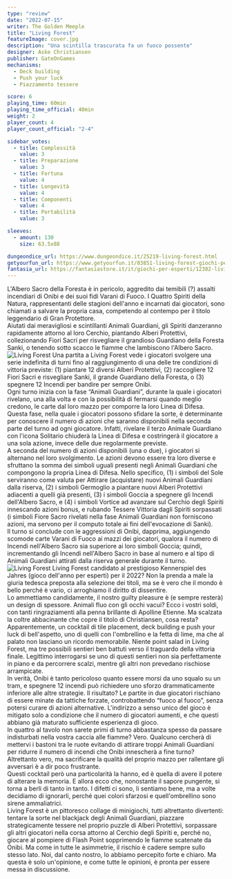 ```yaml
---
type: "review"
date: "2022-07-15"
writer: The Golden Meeple
title: "Living Forest"
featureImage: cover.jpg
description: "Una scintilla trascurata fa un fuoco possente"
designer: Aske Christiansen
publisher: GateOnGames
mechanisms:
  - Deck building
  - Push your luck
  - Piazzamento tessere

score: 6
playing_time: 60min
playing_time_official: 40min
weight: 2
player_count: 4
player_count_official: "2-4"

sidebar_votes:
  - title: Complessità
    value: 3
  - title: Preparazione
    value: 3
  - title: Fortuna
    value: 4
  - title: Longevità
    value: 4
  - title: Componenti
    value: 4
  - title: Portabilità
    value: 3

sleeves:
  - amount: 130
    size: 63.5x88

dungeondice_url: https://www.dungeondice.it/25219-living-forest.html
getyourfun_url: https://www.getyourfun.it/03851-living-forest-giochi-per-famiglia.html
fantasia_url: https://fantasiastore.it/it/giochi-per-esperti/12382-living-forest.html
---
```


<Setting>
  L'Albero Sacro della Foresta è in pericolo, aggredito dai temibili (?) assalti
  incendiari di Onibi e dei suoi fidi Varani di Fuoco. I Quattro Spiriti della
  Natura, rappresentanti delle stagioni dell'anno e incarnati dai giocatori,
  sono chiamati a salvare la propria casa, competendo al contempo per il titolo
  leggendario di Gran Protettore.
  <br />
  Aiutati dai meravigliosi e scintillanti Animali Guardiani, gli Spiriti
  danzeranno rapidamente attorno al loro Cerchio, piantando Alberi Protettivi,
  collezionando Fiori Sacri per risvegliare il grandioso Guardiano della Foresta
  Sanki, o tenendo sotto scacco le fiamme che lambiscono l'Albero Sacro.
</Setting>

<img src="./game1.jpg" alt="Living Forest" />

<Rules>
  Una partita a Living Forest vede i giocatori svolgere una serie indefinita di
  turni fino al raggiungimento di una delle tre condizioni di vittoria previste:
  (1) piantare 12 diversi Alberi Protettivi, (2) raccogliere 12 Fiori Sacri e
  risvegliare Sanki, il grande Guardiano della Foresta, o (3) spegnere 12
  Incendi per bandire per sempre Onibi.
  <br />
  Ogni turno inizia con la fase “Animali Guardiani”, durante la quale i
  giocatori rivelano, una alla volta e con la possibilità di fermarsi quando
  meglio credono, le carte dal loro mazzo per comporre la loro Linea di Difesa.
  Questa fase, nella quale i giocatori possono sfidare la sorte, è determinante
  per conoscere il numero di azioni che saranno disponibili nella seconda parte
  del turno ad ogni giocatore. Infatti, rivelare il terzo Animale Guardiano con
  l'icona Solitario chiuderà la Linea di Difesa e costringerà il giocatore a una
  sola azione, invece delle due regolarmente previste.
  <br />
  A seconda del numero di azioni disponibili (una o due), i giocatori si
  alternano nel loro svolgimento. Le azioni devono essere tra loro diverse e
  sfruttano la somma dei simboli uguali presenti negli Animali Guardiani che
  compongono la propria Linea di Difesa. Nello specifico, (1) i simboli del Sole
  serviranno come valuta per Attirare (acquistare) nuovi Animali Guardiani dalla
  riserva, (2) i simboli Germoglio a piantare nuovi Alberi Protettivi adiacenti
  a quelli già presenti, (3) i simboli Goccia a spegnere gli Incendi dell'Albero
  Sacro, e (4) i simboli Vortice ad avanzare sul Cerchio degli Spiriti
  innescando azioni bonus, e rubando Tessere Vittoria dagli Spiriti sorpassati
  (i simboli Fiore Sacro rivelati nella fase Animali Guardiani non forniscono
  azioni, ma servono per il computo totale ai fini dell'evocazione di Sanki).
  <br />
  Il turno si conclude con le aggressioni di Onibi, dapprima, aggiungendo
  scomode carte Varani di Fuoco ai mazzi dei giocatori, qualora il numero di
  Incendi nell'Albero Sacro sia superiore ai loro simboli Goccia; quindi,
  incrementando gli Incendi nell'Albero Sacro in base al numero e al tipo di
  Animali Guardiani attirati dalla riserva generale durante il turno.
</Rules>

<img src="./game2.jpg" alt="Living Forest" />

<Feedback>
  Living Forest candidato al prestigioso Kennerspiel des Jahres (gioco dell'anno
  per esperti) per il 2022? Non la prenda a male la giuria tedesca preposta alla
  selezione dei titoli, ma se è vero che il mondo è bello perché è vario, ci
  arroghiamo il diritto di dissentire.
  <br />
  Lo ammettiamo candidamente, il nostro guilty pleasure è (e sempre resterà) un
  design di spessore. Animali fluo con gli occhi vacui? Ecco i vostri soldi, con
  tanti ringraziamenti alla penna brillante di Apolline Etienne. Ma scalzata la
  coltre abbacinante che copre il titolo di Christiansen, cosa resta?
  <br />
  Apparentemente, un cocktail di tile placement, deck building e push your luck
  di bell'aspetto, uno di quelli con l'ombrellino e la fetta di lime, ma che al
  palato non lasciano un ricordo memorabile. Niente point salad in Living
  Forest, ma tre possibili sentieri ben battuti verso il traguardo della
  vittoria finale. Legittimo interrogarsi se uno di questi sentieri non sia
  perfettamente in piano e da percorrere scalzi, mentre gli altri non prevedano
  rischiose arrampicate.
  <br />
  In verità, Onibi è tanto pericoloso quanto essere morsi da uno squalo su un
  tram, e spegnere 12 incendi può richiedere uno sforzo drammaticamente
  inferiore alle altre strategie. Il risultato? Le partite in due giocatori
  rischiano di essere minate da tattiche forzate, controbattendo “fuoco al
  fuoco”, senza potersi curare di azioni alternative. L'indirizzo a senso unico
  del gioco è mitigato solo a condizione che il numero di giocatori aumenti, e
  che questi abbiano già maturato sufficiente esperienza di gioco.
  <br />
  In quattro al tavolo non sarete primi di turno abbastanza spesso da passare
  indisturbati nella vostra caccia alle fiamme? Vero. Qualcuno cercherà di
  mettervi i bastoni tra le ruote evitando di attirare troppi Animali Guardiani
  per ridurre il numero di incendi che Onibi innescherà a fine turno?
  Altrettanto vero, ma sacrificare la qualità del proprio mazzo per rallentare
  gli avversari è a dir poco frustrante.
  <br />
  Questi cocktail però una particolarità la hanno, ed è quella di avere il
  potere di alterare la memoria. E allora ecco che, nonostante il sapore
  pungente, si torna a berli di tanto in tanto. I difetti ci sono, li sentiamo
  bene, ma a volte decidiamo di ignorarli, perché quei colori sfarzosi e
  quell'ombrellino sono sirene ammaliatrici.
  <br />
  Living Forest è un pittoresco collage di minigiochi, tutti altrettanto
  divertenti: tentare la sorte nel blackjack degli Animali Guardiani, piazzare
  strategicamente tessere nel proprio puzzle di Alberi Protettivi, sorpassare
  gli altri giocatori nella corsa attorno al Cerchio degli Spiriti e, perché no,
  giocare al pompiere di Flash Point sopprimendo le fiamme scatenate da Onibi.
  Ma come in tutte le asimmetrie, il rischio è cadere sempre sullo stesso lato.
  Noi, dal canto nostro, lo abbiamo percepito forte e chiaro. Ma questa è solo
  un'opinione, e come tutte le opinioni, è pronta per essere messa in
  discussione.
</Feedback>

<Instagram id="CgCbM1rjQ-_" />
